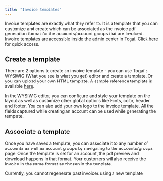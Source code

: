 ```yaml
---
title: "Invoice templates"
---
```


Invoice templates are exactly what they refer to. It is a template that you can customize and create which can be associated as the invoice pdf generation format for the accounts/account groups that are invoiced. Invoice templates are accessible inside the admin center in Togai. [Click here](https://app.togai.com/admin-center/invoice-template) for quick access.

## Create a template

There are 2 options to create an invoice template - you can use Togai's WYSIWIG (What you see is what you get) editor and create a template. Or you can upload your own HTML template. A sample reference template is available [here](https://app.togai.com/inv-template-sample.html).

In the WYSIWIG editor, you can configure and style your template on the layout as well as customize other global options like Fonts, color, header and footer. You can also add your own logo to the invoice template. All the fields captured while creating an account can be used while generating the template.


## Associate a template

Once you have saved a template, you can associate it to any number of accounts as well as account groups by navigating to the accounts/groups page. Once the template is set for an account, the pdf preview and download happens in that format. Your customers will also receive the invoice in the same format as chosen in the template.

<Note> Currently, you cannot regenerate past invoices using a new template </Note>